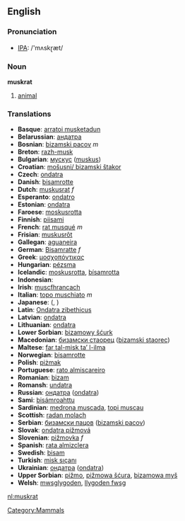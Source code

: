 ==English==
[[Category:Mammals]]

=== Pronunciation ===
*[[w:IPA|IPA]]: /'mʌskɽæt/

=== Noun ===
'''muskrat'''

# [[animal]]

=== Translations ===

*'''Basque''': [[arratoi musketadun]]
*'''Belarussian''': [[андатра]]
*'''Bosnian''': [[bizamski pacov]] ''m''
*'''Breton''': [[razh-musk]]
*'''Bulgarian''': [[мускус]] ([[muskus]])
*'''Croatian''': [[mošusni/ bizamski štakor]]
*'''Czech''': [[ondatra]]
*'''Danish''': [[bisamrotte]]
*'''Dutch''': [[muskusrat]] ''f''
*'''Esperanto''': [[ondatro]]
*'''Estonian''': [[ondatra]]
*'''Faroese''': [[moskusrotta]]
*'''Finnish''': [[piisami]]
*'''French''': [[rat musqué]] ''m''
*'''Frisian''': [[muskusrôt]]
*'''Gallegan''': [[aguaneira]]
*'''German''': [[Bisamratte]] ''f''
*'''Greek''': [[μοσχοπόντικας]] '' ''
*'''Hungarian''': [[pézsma]]
*'''Icelandic''': [[moskusrotta]], [[bísamrotta]]
*'''Indonesian''': [[]]
*'''Irish''': [[muscfhrancach]]
*'''Italian''': [[topo muschiato]] ''m''
*'''Japanese''': [[]] ([[]], )
*'''Latin''': [[Ondatra zibethicus]] '' ''
*'''Latvian''': [[ondatra]]
*'''Lithuanian''': [[ondatra]]
*'''Lower Sorbian''': [[bizamowy šćurk]]
*'''Macedonian''': [[бизамски стаорец]] ([[bizamski staorec]])
*'''Maltese''': [[far tal-misk ta’ l-ilma]]
*'''Norwegian''': [[bisamrotte]]
*'''Polish''': [[piżmak]] '' ''
*'''Portuguese''': [[rato almiscareiro]]
*'''Romanian''': [[bizam]]
*'''Romansh''': [[undatra]]
*'''Russian''': [[ондатра]] ([[ondatra]]) '' ''
*'''Sami''': [[bisámroahttu]]
*'''Sardinian''': [[medrona muscada]], [[topi muscau]]
*'''Scottish''': [[radan molach]]
*'''Serbian''': [[бизамски пацов]] ([[bizamski pacov]])
*'''Slovak''': [[ondatra pižmová]]
*'''Slovenian''': [[pižmovka]] ''f''
*'''Spanish''': [[rata almizclera]] '' ''
*'''Swedish''': [[bisam]]
*'''Turkish''': [[misk sıçanı]]
*'''Ukrainian''': [[ондатра]] ([[ondatra]])
*'''Upper Sorbian''': [[pižmo]], [[pižmowa šćura]], [[bizamowa myš]]
*'''Welsh''': [[mwsglygoden]], [[llygoden fwsg]]

[[nl:muskrat]]